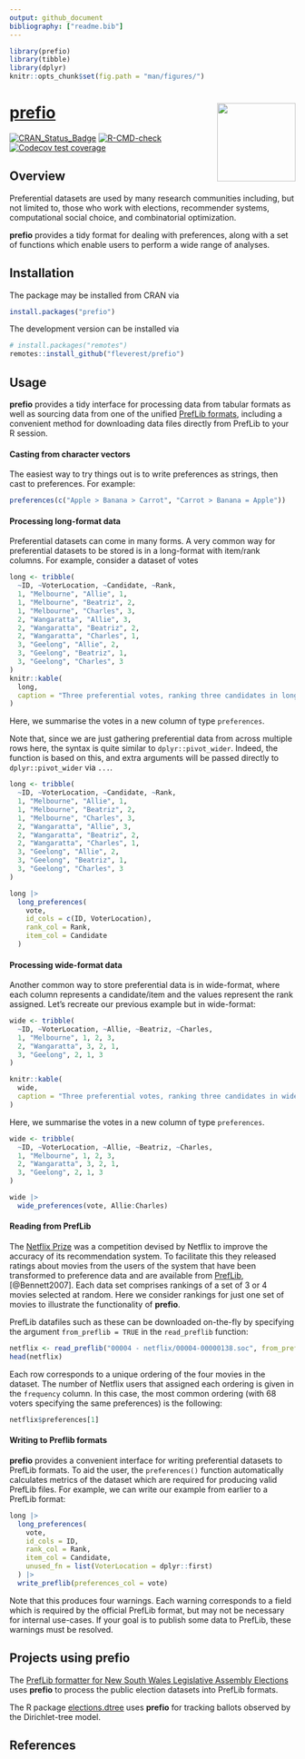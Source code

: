 ```yaml
---
output: github_document
bibliography: ["readme.bib"]
---
```


```r
library(prefio)
library(tibble)
library(dplyr)
knitr::opts_chunk$set(fig.path = "man/figures/")
```

# [prefio](https://fleverest.github.io/prefio/) <img src="man/figures/prefio.svg" height="138" align="right" />

<!-- badges: start -->
[![CRAN_Status_Badge](https://www.r-pkg.org/badges/version/prefio)](https://cran.r-project.org/package=prefio)
[![R-CMD-check](https://github.com/fleverest/prefio/actions/workflows/R-CMD-check.yaml/badge.svg)](https://github.com/fleverest/prefio/actions/workflows/R-CMD-check.yaml)
[![Codecov test coverage](https://codecov.io/gh/fleverest/prefio/branch/main/graph/badge.svg)](https://app.codecov.io/gh/fleverest/prefio?branch=main)
<!-- badges: end -->

## Overview

Preferential datasets are used by many research communities including, but not limited to, those who work with elections, recommender systems, computational social choice, and combinatorial optimization.

**prefio** provides a tidy format for dealing with preferences, along with a set of functions which enable users to perform a wide range of analyses.


## Installation

The package may be installed from CRAN via

```r
install.packages("prefio")
```

The development version can be installed via
```r
# install.packages("remotes")
remotes::install_github("fleverest/prefio")
```


## Usage

**prefio** provides a tidy interface for processing data from tabular
formats as well as sourcing data from one of the unified
[PrefLib formats](https://preflib.org/format), including a convenient
method for downloading data files directly from PrefLib to your R session.


#### Casting from character vectors

The easiest way to try things out is to write preferences as strings, then cast to preferences. For example:

```r
preferences(c("Apple > Banana > Carrot", "Carrot > Banana = Apple"))
```

#### Processing long-format data

Preferential datasets can come in many forms. A very common way for preferential
datasets to be stored is in a long-format with item/rank columns. For example,
consider a dataset of votes

```r
long <- tribble(
  ~ID, ~VoterLocation, ~Candidate, ~Rank,
  1, "Melbourne", "Allie", 1,
  1, "Melbourne", "Beatriz", 2,
  1, "Melbourne", "Charles", 3,
  2, "Wangaratta", "Allie", 3,
  2, "Wangaratta", "Beatriz", 2,
  2, "Wangaratta", "Charles", 1,
  3, "Geelong", "Allie", 2,
  3, "Geelong", "Beatriz", 1,
  3, "Geelong", "Charles", 3
)
knitr::kable(
  long,
  caption = "Three preferential votes, ranking three candidates in long-format."
)
```

Here, we summarise the votes in a new column of type `preferences`.

Note that, since we are just gathering preferential data from across
multiple rows here, the syntax is quite similar to `dplyr::pivot_wider`. Indeed, the function is based on this, and extra arguments will be passed directly to `dplyr::pivot_wider` via `...`.

```r
long <- tribble(
  ~ID, ~VoterLocation, ~Candidate, ~Rank,
  1, "Melbourne", "Allie", 1,
  1, "Melbourne", "Beatriz", 2,
  1, "Melbourne", "Charles", 3,
  2, "Wangaratta", "Allie", 3,
  2, "Wangaratta", "Beatriz", 2,
  2, "Wangaratta", "Charles", 1,
  3, "Geelong", "Allie", 2,
  3, "Geelong", "Beatriz", 1,
  3, "Geelong", "Charles", 3
)

long |>
  long_preferences(
    vote,
    id_cols = c(ID, VoterLocation),
    rank_col = Rank,
    item_col = Candidate
  )
```

#### Processing wide-format data

Another common way to store preferential data is in wide-format, where each column represents a candidate/item and the values represent the rank assigned. Let's recreate our previous example but in wide-format:

```r
wide <- tribble(
  ~ID, ~VoterLocation, ~Allie, ~Beatriz, ~Charles,
  1, "Melbourne", 1, 2, 3,
  2, "Wangaratta", 3, 2, 1,
  3, "Geelong", 2, 1, 3
)

knitr::kable(
  wide,
  caption = "Three preferential votes, ranking three candidates in wide-format."
)
```

Here, we summarise the votes in a new column of type `preferences`.

```r
wide <- tribble(
  ~ID, ~VoterLocation, ~Allie, ~Beatriz, ~Charles,
  1, "Melbourne", 1, 2, 3,
  2, "Wangaratta", 3, 2, 1,
  3, "Geelong", 2, 1, 3
)

wide |>
  wide_preferences(vote, Allie:Charles)
```


#### Reading from PrefLib

The [Netflix Prize](https://en.wikipedia.org/wiki/Netflix_Prize) was a
competition devised by Netflix to improve the accuracy of its recommendation
system. To facilitate this they released ratings about movies from the users of
the system that have been transformed to preference data and are available from
[PrefLib](https://www.preflib.org/data/ED/00004/), [@Bennett2007]. Each data set
comprises rankings of a set of 3 or 4 movies selected at random. Here we
consider rankings for just one set of movies to illustrate the functionality of
**prefio**.

PrefLib datafiles such as these can be downloaded on-the-fly by specifying the
argument `from_preflib = TRUE` in the `read_preflib` function:

```r
netflix <- read_preflib("00004 - netflix/00004-00000138.soc", from_preflib = TRUE)
head(netflix)
```

Each row corresponds to a unique ordering of the four movies in the dataset.
The number of Netflix users that assigned each ordering is given in the
`frequency` column. In this case, the most common ordering (with 68 voters
specifying the same preferences) is the following:

```r
netflix$preferences[1]
```


#### Writing to Preflib formats

**prefio** provides a convenient interface for writing preferential datasets to
PrefLib formats. To aid the user, the `preferences()` function automatically
calculates metrics of the dataset which are required for producing valid PrefLib
files. For example, we can write our example from earlier to a PrefLib format:

```r
long |>
  long_preferences(
    vote,
    id_cols = ID,
    rank_col = Rank,
    item_col = Candidate,
    unused_fn = list(VoterLocation = dplyr::first)
  ) |>
  write_preflib(preferences_col = vote)
```

Note that this produces four warnings. Each warning corresponds to a field which
is required by the official PrefLib format, but may not be necessary for
internal use-cases. If your goal is to publish some data to PrefLib, these
warnings must be resolved.


## Projects using **prefio**

The [PrefLib formatter for New South Wales Legislative Assembly Elections](https://github.com/fleverest/nswla_preflib)
uses **prefio** to process the public election datasets into PrefLib formats.

The R package [elections.dtree](https://github.com/fleverest/elections.dtree) uses **prefio** for tracking
ballots observed by the Dirichlet-tree model.

## References
